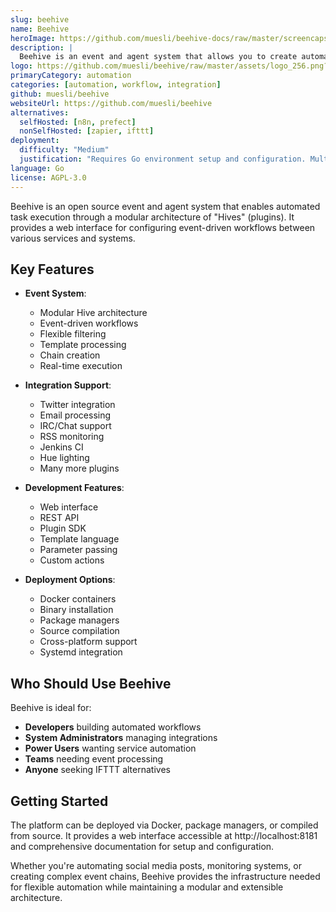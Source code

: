 ```yaml
---
slug: beehive
name: Beehive
heroImage: https://github.com/muesli/beehive-docs/raw/master/screencaps/new_chain.gif
description: |
  Beehive is an event and agent system that allows you to create automated tasks triggered by events and filters. It provides a modular architecture with support for Twitter, Email, IRC, RSS and many other integrations.
logo: https://github.com/muesli/beehive/raw/master/assets/logo_256.png?raw=true
primaryCategory: automation
categories: [automation, workflow, integration]
github: muesli/beehive
websiteUrl: https://github.com/muesli/beehive
alternatives:
  selfHosted: [n8n, prefect]
  nonSelfHosted: [zapier, ifttt]
deployment:
  difficulty: "Medium"
  justification: "Requires Go environment setup and configuration. Multiple components need to be managed."
language: Go
license: AGPL-3.0
---
```


Beehive is an open source event and agent system that enables automated task
execution through a modular architecture of "Hives" (plugins). It provides a web
interface for configuring event-driven workflows between various services and
systems.

## Key Features

- **Event System**:

  - Modular Hive architecture
  - Event-driven workflows
  - Flexible filtering
  - Template processing
  - Chain creation
  - Real-time execution

- **Integration Support**:

  - Twitter integration
  - Email processing
  - IRC/Chat support
  - RSS monitoring
  - Jenkins CI
  - Hue lighting
  - Many more plugins

- **Development Features**:

  - Web interface
  - REST API
  - Plugin SDK
  - Template language
  - Parameter passing
  - Custom actions

- **Deployment Options**:
  - Docker containers
  - Binary installation
  - Package managers
  - Source compilation
  - Cross-platform support
  - Systemd integration

## Who Should Use Beehive

Beehive is ideal for:

- **Developers** building automated workflows
- **System Administrators** managing integrations
- **Power Users** wanting service automation
- **Teams** needing event processing
- **Anyone** seeking IFTTT alternatives

## Getting Started

The platform can be deployed via Docker, package managers, or compiled from
source. It provides a web interface accessible at http://localhost:8181 and
comprehensive documentation for setup and configuration.

Whether you're automating social media posts, monitoring systems, or creating
complex event chains, Beehive provides the infrastructure needed for flexible
automation while maintaining a modular and extensible architecture.
